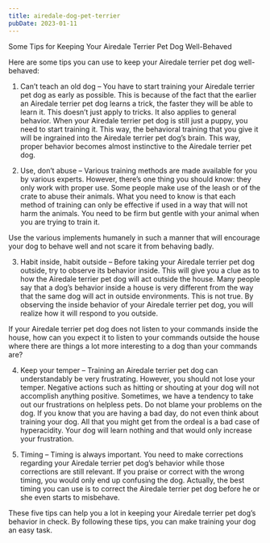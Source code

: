 ```yaml
---
title: airedale-dog-pet-terrier
pubDate: 2023-01-11
---
```


Some Tips for Keeping Your Airedale Terrier Pet Dog Well-Behaved

Here are some tips you can use to keep your Airedale terrier pet dog well-behaved:

1) Can’t teach an old dog – You have to start training your Airedale terrier pet dog as early as possible. This is because of the fact that the earlier an Airedale terrier pet dog learns a trick, the faster they will be able to learn it. This doesn’t just apply to tricks. It also applies to general behavior. When your Airedale terrier pet dog is still just a puppy, you need to start training it. This way, the behavioral training that you give it will be ingrained into the Airedale terrier pet dog’s brain. This way, proper behavior becomes almost instinctive to the Airedale terrier pet dog.

2) Use, don’t abuse – Various training methods are made available for you by various experts. However, there’s one thing you should know: they only work with proper use. Some people make use of the leash or of the crate to abuse their animals. What you need to know is that each method of training can only be effective if used in a way that will not harm the animals. You need to be firm but gentle with your animal when you are trying to train it. 

Use the various implements humanely in such a manner that will encourage your dog to behave well and not scare it from behaving badly.

3) Habit inside, habit outside – Before taking your Airedale terrier pet dog outside, try to observe its behavior inside. This will give you a clue as to how the Airedale terrier pet dog will act outside the house. Many people say that a dog’s behavior inside a house is very different from the way that the same dog will act in outside environments. This is not true. By observing the inside behavior of your Airedale terrier pet dog, you will realize how it will respond to you outside.

If your Airedale terrier pet dog does not listen to your commands inside the house, how can you expect it to listen to your commands outside the house where there are things a lot more interesting to a dog than your commands are? 

4) Keep your temper – Training an Airedale terrier pet dog can understandably be very frustrating. However, you should not lose your temper. Negative actions such as hitting or shouting at your dog will not accomplish anything positive. Sometimes, we have a tendency to take out our frustrations on helpless pets. Do not blame your problems on the dog. If you know that you are having a bad day, do not even think about training your dog. All that you might get from the ordeal is a bad case of hyperacidity. Your dog will learn nothing and that would only increase your frustration.

5) Timing – Timing is always important. You need to make corrections regarding your Airedale terrier pet dog’s behavior while those corrections are still relevant. If you praise or correct with the wrong timing, you would only end up confusing the dog. Actually, the best timing you can use is to correct the Airedale terrier pet dog before he or she even starts to misbehave. 

These five tips can help you a lot in keeping your Airedale terrier pet dog’s behavior in check. By following these tips, you can make training your dog an easy task.